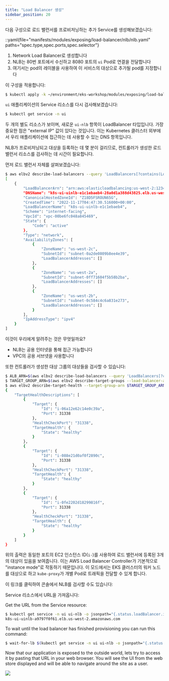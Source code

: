 ```yaml
---
title: "Load Balancer 생성"
sidebar_position: 20
---
```


다음 구성으로 로드 밸런서를 프로비저닝하는 추가 Service를 생성해보겠습니다:

::yaml{file="manifests/modules/exposing/load-balancer/nlb/nlb.yaml" paths="spec.type,spec.ports,spec.selector"}

1. Network Load Balancer로 생성합니다
2. NLB는 80번 포트에서 수신하고 8080 포트의 `ui` Pod로 연결을 전달합니다
3. 여기서는 pod의 레이블을 사용하여 이 서비스의 대상으로 추가될 pod를 지정합니다

이 구성을 적용합니다:

```bash timeout=180 hook=add-lb hookTimeout=430
$ kubectl apply -k ~/environment/eks-workshop/modules/exposing/load-balancer/nlb
```

`ui` 애플리케이션의 Service 리소스를 다시 검사해보겠습니다:

```bash
$ kubectl get service -n ui
```

두 개의 별도 리소스가 보이며, 새로운 `ui-nlb` 항목이 LoadBalancer 타입입니다. 가장 중요한 점은 "external IP" 값이 있다는 것입니다. 이는 Kubernetes 클러스터 외부에서 우리 애플리케이션에 접근하는 데 사용할 수 있는 DNS 항목입니다.

NLB가 프로비저닝되고 대상을 등록하는 데 몇 분이 걸리므로, 컨트롤러가 생성한 로드 밸런서 리소스를 검사하는 데 시간이 필요합니다.

먼저 로드 밸런서 자체를 살펴보겠습니다:

```bash
$ aws elbv2 describe-load-balancers --query 'LoadBalancers[?contains(LoadBalancerName, `k8s-ui-uinlb`) == `true`]'
[
    {
        "LoadBalancerArn": "arn:aws:elasticloadbalancing:us-west-2:1234567890:loadbalancer/net/k8s-ui-uinlb-e1c1ebaeb4/28a0d1a388d43825",
        "DNSName": "k8s-ui-uinlb-e1c1ebaeb4-28a0d1a388d43825.elb.us-west-2.amazonaws.com",
        "CanonicalHostedZoneId": "Z18D5FSROUN65G",
        "CreatedTime": "2022-11-17T04:47:30.516000+00:00",
        "LoadBalancerName": "k8s-ui-uinlb-e1c1ebaeb4",
        "Scheme": "internet-facing",
        "VpcId": "vpc-00be6fc048a845469",
        "State": {
            "Code": "active"
        },
        "Type": "network",
        "AvailabilityZones": [
            {
                "ZoneName": "us-west-2c",
                "SubnetId": "subnet-0a2de0809b8ee4e39",
                "LoadBalancerAddresses": []
            },
            {
                "ZoneName": "us-west-2a",
                "SubnetId": "subnet-0ff71604f5b58b2ba",
                "LoadBalancerAddresses": []
            },
            {
                "ZoneName": "us-west-2b",
                "SubnetId": "subnet-0c584c4c6a831e273",
                "LoadBalancerAddresses": []
            }
        ],
        "IpAddressType": "ipv4"
    }
]
```

이것이 우리에게 알려주는 것은 무엇일까요?

- NLB는 공용 인터넷을 통해 접근 가능합니다
- VPC의 공용 서브넷을 사용합니다

또한 컨트롤러가 생성한 대상 그룹의 대상들을 검사할 수 있습니다:

```bash
$ ALB_ARN=$(aws elbv2 describe-load-balancers --query 'LoadBalancers[?contains(LoadBalancerName, `k8s-ui-uinlb`) == `true`].LoadBalancerArn' | jq -r '.[0]')
$ TARGET_GROUP_ARN=$(aws elbv2 describe-target-groups --load-balancer-arn $ALB_ARN | jq -r '.TargetGroups[0].TargetGroupArn')
$ aws elbv2 describe-target-health --target-group-arn $TARGET_GROUP_ARN
{
    "TargetHealthDescriptions": [
        {
            "Target": {
                "Id": "i-06a12e62c14e0c39a",
                "Port": 31338
            },
            "HealthCheckPort": "31338",
            "TargetHealth": {
                "State": "healthy"
            }
        },
        {
            "Target": {
                "Id": "i-088e21d0af0f2890c",
                "Port": 31338
            },
            "HealthCheckPort": "31338",
            "TargetHealth": {
                "State": "healthy"
            }
        },
        {
            "Target": {
                "Id": "i-0fe2202d18299816f",
                "Port": 31338
            },
            "HealthCheckPort": "31338",
            "TargetHealth": {
                "State": "healthy"
            }
        }
    ]
}
```

위의 출력은 동일한 포트의 EC2 인스턴스 ID(`i-`)를 사용하여 로드 밸런서에 등록된 3개의 대상이 있음을 보여줍니다. 이는 AWS Load Balancer Controller가 기본적으로 "instance mode"로 작동하기 때문입니다. 이 모드에서는 EKS 클러스터의 워커 노드를 대상으로 하고 `kube-proxy`가 개별 Pod로 트래픽을 전달할 수 있게 합니다.

이 링크를 클릭하여 콘솔에서 NLB를 검사할 수도 있습니다:

Service 리소스에서 URL을 가져옵니다:

<ConsoleButton url="https://console.aws.amazon.com/ec2/home#LoadBalancers:tag:service.k8s.aws/stack=ui/ui-nlb;sort=loadBalancerName" service="ec2" label="Open EC2 console"/>

Get the URL from the Service resource:

```bash
$ kubectl get service -n ui ui-nlb -o jsonpath="{.status.loadBalancer.ingress[*].hostname}{'\n'}"
k8s-ui-uinlb-a9797f0f61.elb.us-west-2.amazonaws.com
```

To wait until the load balancer has finished provisioning you can run this command:

```bash
$ wait-for-lb $(kubectl get service -n ui ui-nlb -o jsonpath="{.status.loadBalancer.ingress[*].hostname}{'\n'}")
```

Now that our application is exposed to the outside world, lets try to access it by pasting that URL in your web browser. You will see the UI from the web store displayed and will be able to navigate around the site as a user.

<Browser url="http://k8s-ui-uinlb-a9797f0f61.elb.us-west-2.amazonaws.com">
<img src={require('@site/static/img/sample-app-screens/home.webp').default}/>
</Browser>
